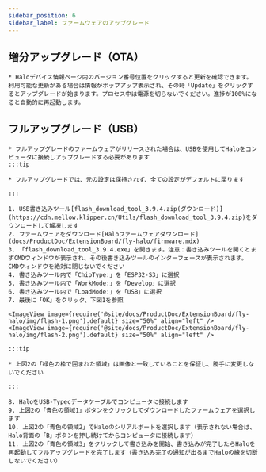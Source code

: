 ```yaml
---
sidebar_position: 6
sidebar_label: ファームウェアのアップグレード
---
```





## 増分アップグレード（OTA）

    * Haloデバイス情報ページ内のバージョン番号位置をクリックすると更新を確認できます。利用可能な更新がある場合は情報がポップアップ表示され、その時「Update」をクリックするとアップグレードが始まります。プロセス中は電源を切らないでください。進捗が100%になると自動的に再起動します。


## フルアップグレード（USB）

    * フルアップグレードのファームウェアがリリースされた場合は、USBを使用してHaloをコンピュータに接続しアップグレードする必要があります
    :::tip

    * フルアップグレードでは、元の設定は保持されず、全ての設定がデフォルトに戻ります

    :::

    1. USB書き込みツール[flash_download_tool_3.9.4.zip(ダウンロード)](https://cdn.mellow.klipper.cn/Utils/flash_download_tool_3.9.4.zip)をダウンロードして解凍します
    2. ファームウェアをダウンロード[Haloファームウェアダウンロード](docs/ProductDoc/ExtensionBoard/fly-halo/firmware.mdx)
    3. 「flash_download_tool_3.9.4.exe」を開きます。注意：書き込みツールを開くとまずCMDウィンドウが表示され、その後書き込みツールのインターフェースが表示されます。CMDウィンドウを絶対に閉じないでください
    4. 書き込みツール内で「ChipType:」を「ESP32-S3」に選択
    5. 書き込みツール内で「WorkMode:」を「Develop」に選択
    6. 書き込みツール内で「LoadMode:」を「USB」に選択
    7. 最後に「OK」をクリック、下図1を参照

    <ImageView image={require('@site/docs/ProductDoc/ExtensionBoard/fly-halo/img/flash-1.png').default} size="50%" align="left" />
    <ImageView image={require('@site/docs/ProductDoc/ExtensionBoard/fly-halo/img/flash-2.png').default} size="50%" align="left" />

    :::tip

    * 上図2の「緑色の枠で囲まれた領域」は画像と一致していることを保証し、勝手に変更しないでください

    :::

    8. HaloをUSB-Typecデータケーブルでコンピュータに接続します
    9. 上図2の「青色の領域1」ボタンをクリックしてダウンロードしたファームウェアを選択します
    10. 上図2の「青色の領域2」でHaloのシリアルポートを選択します（表示されない場合は、Halo背面の「B」ボタンを押し続けてからコンピュータに接続します）
    11. 上図2の「青色の領域3」をクリックして書き込みを開始、書き込みが完了したらHaloを再起動してフルアップグレードを完了します（書き込み完了の通知が出るまでHaloの線を切断しないでください）